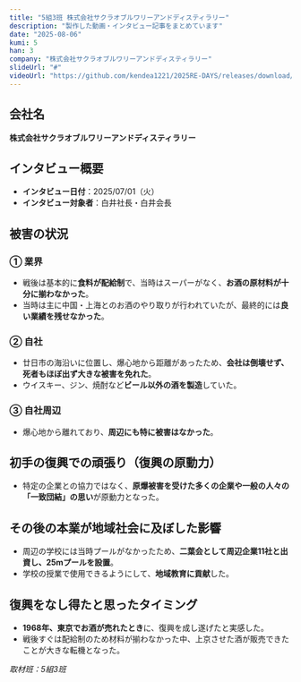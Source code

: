 ```yaml
---
title: "5組3班 株式会社サクラオブルワリーアンドディスティラリー"
description: "製作した動画・インタビュー記事をまとめています"
date: "2025-08-06"
kumi: 5
han: 3
company: "株式会社サクラオブルワリーアンドディスティラリー"
slideUrl: "#"
videoUrl: "https://github.com/kendea1221/2025RE-DAYS/releases/download/videos/53.mp4"
---
```

## 会社名
**株式会社サクラオブルワリーアンドディスティラリー**

## インタビュー概要
- **インタビュー日付**：2025/07/01（火）  
- **インタビュー対象者**：白井社長・白井会長  

## 被害の状況

### ① 業界
- 戦後は基本的に**食料が配給制**で、当時はスーパーがなく、**お酒の原材料が十分に揃わなかった**。  
- 当時は主に中国・上海とのお酒のやり取りが行われていたが、最終的には**良い業績を残せなかった**。  

### ② 自社
- 廿日市の海沿いに位置し、爆心地から距離があったため、**会社は倒壊せず、死者もほぼ出ず大きな被害を免れた**。  
- ウイスキー、ジン、焼酎など**ビール以外の酒を製造**していた。  

### ③ 自社周辺
- 爆心地から離れており、**周辺にも特に被害はなかった**。  

## 初手の復興での頑張り（復興の原動力）
- 特定の企業との協力ではなく、**原爆被害を受けた多くの企業や一般の人々の「一致団結」の思い**が原動力となった。  

## その後の本業が地域社会に及ぼした影響
- 周辺の学校には当時プールがなかったため、**二葉会として周辺企業11社と出資し、25mプールを設置**。  
- 学校の授業で使用できるようにして、**地域教育に貢献**した。  

## 復興をなし得たと思ったタイミング
- **1968年、東京でお酒が売れたとき**に、復興を成し遂げたと実感した。  
- 戦後すぐは配給制のため材料が揃わなかった中、上京させた酒が販売できたことが大きな転機となった。  

*取材班：5組3班*